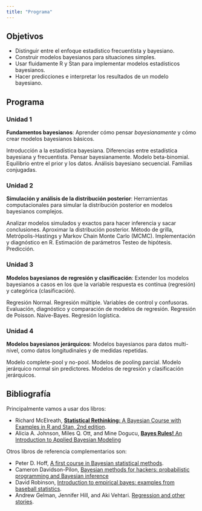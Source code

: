```yaml
---
title: "Programa"
---
```


## Objetivos

-   Distinguir entre el enfoque estadístico frecuentista y bayesiano.
-   Construir modelos bayesianos para situaciones simples.
-   Usar fluidamente R y Stan para implementar modelos estadísticos bayesianos.
-   Hacer predicciones e interpretar los resultados de un modelo bayesiano.

## Programa

### Unidad 1

**Fundamentos bayesianos**: Aprender cómo pensar *bayesianamente* y cómo crear modelos bayesianos básicos.

Introducción a la estadística bayesiana. Diferencias entre estadística bayesiana y frecuentista. Pensar bayesianamente. Modelo beta-binomial. Equilibrio entre el prior y los datos. Análisis bayesiano secuencial. Familias conjugadas.

### Unidad 2

**Simulación y análisis de la distribución posterior**: Herramientas computacionales para simular la distribución posterior en modelos bayesianos complejos.

Analizar modelos simulados y exactos para hacer inferencia y sacar conclusiones. Aproximar la distribución posterior. Método de grilla, Metrópolis-Hastings y Markov Chain Monte Carlo (MCMC). Implementación y diagnóstico en R. Estimación de parámetros Testeo de hipótesis. Predicción.

### Unidad 3

**Modelos bayesianos de regresión y clasificación**: Extender los modelos bayesianos a casos en los que la variable respuesta es contínua (regresión) y categórica (clasificación).

Regresión Normal. Regresión múltiple. Variables de control y confusoras. Evaluación, diagnóstico y comparación de modelos de regresión. Regresión de Poisson. Naive-Bayes. Regresión logística.

### Unidad 4

**Modelos bayesianos jerárquicos**: Modelos bayesianos para datos multi-nivel, como datos longitudinales y de medidas repetidas.

Modelo complete-pool y no-pool. Modelos de pooling parcial. Modelo jerárquico normal sin predictores. Modelos de regresión y clasificación jerárquicos.

## Bibliografía

Principalmente vamos a usar dos libros:

-   Richard McElreath, [**Statistical Rethinking:** A Bayesian Course with Examples in R and Stan, 2nd edition](https://xcelab.net/rm/statistical-rethinking/).
-   Alicia A. Johnson, Miles Q. Ott, and Mine Dogucu, [**Bayes Rules!** An Introduction to Applied Bayesian Modeling](https://www.bayesrulesbook.com/)

<!-- *Bayes Rules!* está [disponible online de forma gratuita](https://www.bayesrulesbook.com/). El libro *Statistical Rethinking* no es gratuito, pero hay una copia encargada a la [biblioteca central de la facultad](http://www.bl.fcen.uba.ar/) y el autor puso a disposición [videos de sus clases](https://www.youtube.com/playlist?list=PLDcUM9US4XdMROZ57-OIRtIK0aOynbgZN), [slides](https://github.com/rmcelreath/stat_rethinking_2022) y [ejercicios con sus soluciones](https://github.com/rmcelreath/stat_rethinking_2022/tree/main/homework). -->

Otros libros de referencia complementarios son:

-   Peter D. Hoff, [A first course in Bayesian statistical methods](https://link.springer.com/book/10.1007/978-0-387-92407-6).
-   Cameron Davidson-Pilon, [Bayesian methods for hackers: probabilistic programming and Bayesian inference](https://www.oreilly.com/library/view/bayesian-methods-for/9780133902914/)
-   David Robinson, [Introduction to empirical bayes: examples from baseball statistics](https://drob.gumroad.com/l/empirical-bayes).
-   Andrew Gelman, Jennifer Hill, and Aki Vehtari. [Regression and other stories](https://avehtari.github.io/ROS-Examples/).
